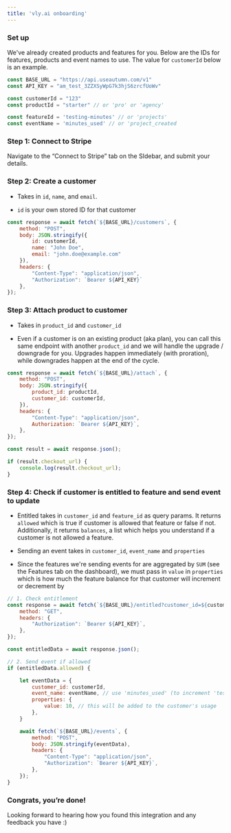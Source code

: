 ```yaml
---
title: 'vly.ai onboarding'
---
```


### Set up

We've already created products and features for you. Below are the IDs for features, products and event names to use. The value for `customerId` below is an example.

```js
const BASE_URL = "https://api.useautumn.com/v1"
const API_KEY = "am_test_3ZZXSyWpG7k3hjS6zrcfUoWv"

const customerId = "123"
const productId = "starter" // or 'pro' or 'agency'

const featureId = 'testing-minutes' // or 'projects'
const eventName = 'minutes_used' // or 'project_created
```

### Step 1: Connect to Stripe

Navigate to the “Connect to Stripe” tab on the SIdebar, and submit your details.

### Step 2: Create a customer

* Takes in `id`, `name`, and `email`.

* `id` is your own stored ID for that customer

```js
const response = await fetch(`${BASE_URL}/customers`, {
	method: "POST",
	body: JSON.stringify({
		id: customerId,
		name: "John Doe",
		email: "john.doe@example.com"
	}),
	headers: {
		"Content-Type": "application/json",
		"Authorization": `Bearer ${API_KEY}`
	},
});
```

### Step 3: Attach product to customer

* Takes in `product_id` and `customer_id`

* Even if a customer is on an existing product (aka plan), you can call this same endpoint with another `product_id` and we will handle the upgrade / downgrade for you. Upgrades happen immediately (with proration), while downgrades happen at the end of the cycle.

```js
const response = await fetch(`${BASE_URL}/attach`, {
	method: "POST",
	body: JSON.stringify({
		product_id: productId,
		customer_id: customerId,
	}),
	headers: {
		"Content-Type": "application/json",
		Authorization: `Bearer ${API_KEY}`,
	},
});

const result = await response.json();

if (result.checkout_url) {
	console.log(result.checkout_url);
}
```

### Step 4: Check if customer is entitled to feature and send event to update

* Entitled takes in `customer_id` and `feature_id` as query params. It returns `allowed` which is true if customer is allowed that feature or false if not. Additionally, it returns `balances`, a list which helps you understand if a customer is not allowed a feature.

* Sending an event takes in `customer_id`, `event_name` and `properties`

* Since the features we're sending events for are aggregated by `SUM` (see the Features tab on the dashboard), we must pass in `value` in `properties` which is how much the feature balance for that customer will increment or decrement by

```js
// 1. Check entitlement
const response = await fetch(`${BASE_URL}/entitled?customer_id=${customerId}&feature_id=${featureId}`, {
	method: "GET",
	headers: {
		"Authorization": `Bearer ${API_KEY}`,
	},
});

const entitledData = await response.json();

// 2. Send event if allowed
if (entitledData.allowed) {

	let eventData = {
		customer_id: customerId,
		event_name: eventName, // use 'minutes_used' (to increment 'test-minutes') or 'project_created' (to increment 'projects')
		properties: {
			value: 10, // this will be added to the customer's usage
		},
	}

	await fetch(`${BASE_URL}/events`, {
		method: "POST",
		body: JSON.stringify(eventData),
		headers: {
			"Content-Type": "application/json",
			"Authorization": `Bearer ${API_KEY}`,
		},
	});
}
```

### Congrats, you’re done!

Looking forward to hearing how you found this integration and any feedback you have :)